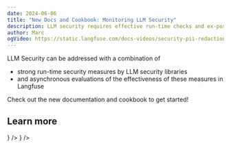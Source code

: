 ```yaml
---
date: 2024-06-06
title: "New Docs and Cookbook: Monitoring LLM Security"
description: LLM security requires effective run-time checks and ex-post monitoring and evaluation. We have added new documentation and a cookbook on how to effectively leverage popular LLM security tools while evaluating them in Langfuse.
author: Marc
ogVideo: https://static.langfuse.com/docs-videos/security-pii-redaction-zoom.mp4
---
```



<ChangelogHeader />

LLM Security can be addressed with a combination of

- strong run-time security measures by LLM security libraries
- and asynchronous evaluations of the effectiveness of these measures in Langfuse

Check out the new documentation and cookbook to get started!

## Learn more


<Cards num={3}>
  <Card title="Docs" href="/docs/security/overview" icon={<BookOpen />} />
  <Card
    title="Example Notebook"
    href="/docs/security/example-python"
    icon={<FileCode />}
  />
</Cards>
